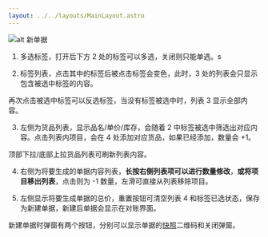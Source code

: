 ```yaml
---
layout: ../../layouts/MainLayout.astro
---
```


![alt 新单据](/tkt-mark.png)

1. 多选标签，打开后下方 2 处的标签可以多选，关闭则只能单选。s

2. 标签列表，点击其中的标签后被点击标签会变色，此时，3 处的列表会只显示包含被选中标签的内容。

再次点击被选中标签可以反选标签，当没有标签被选中时，列表 3 显示全部内容。

3. 左侧为货品列表，显示品名/单价/库存，会随着 2 中标签被选中筛选出对应内容。点击列表内项目，会在 4 处添加对应货品，如果已经添加，数量会 +1。

顶部下拉/底部上拉货品列表可刷新列表内容。

4. 右侧为将要生成的单据内容列表，**长按右侧列表项可以进行数量修改**，**或将项目移出列表**，点击则为 -1 数量，左滑可直接从列表移除项目。

5. 左侧显示将要生成单据的总价，重置按钮可清空列表 4 和标签已选状态，保存为新建单据，新建后单据会显示在对账界面。

新建单据时弹窗有两个按钮，分别可以显示单据的[快照](/core/snapshot)二维码和关闭弹窗。
